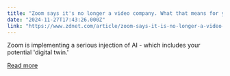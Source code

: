 ```yaml
---
title: "Zoom says it's no longer a video company. What that means for your meetings"
date: "2024-11-27T17:43:26.000Z"
link: "https://www.zdnet.com/article/zoom-says-it-is-no-longer-a-video-company-what-that-means-for-your-meetings/"
---
```


Zoom is implementing a serious injection of AI - which includes your potential 'digital twin.'

[Read more](https://www.zdnet.com/article/zoom-says-it-is-no-longer-a-video-company-what-that-means-for-your-meetings/)
